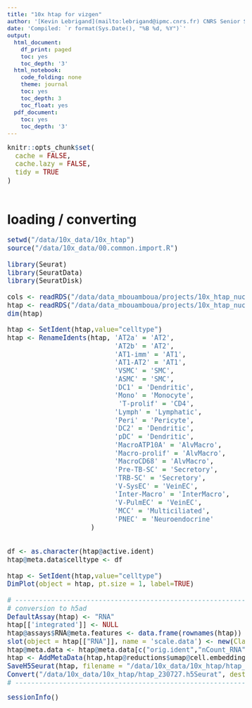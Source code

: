 ```yaml
---
title: "10x htap for vizgen"
author: '[Kevin Lebrigand](mailto:lebrigand@ipmc.cnrs.fr) CNRS Senior Scientist - Computational Biology'
date: 'Compiled: `r format(Sys.Date(), "%B %d, %Y")`'
output:
  html_document:
    df_print: paged
    toc: yes
    toc_depth: '3'
  html_notebook:
    code_folding: none
    theme: journal
    toc: yes
    toc_depth: 3
    toc_float: yes
  pdf_document:
    toc: yes
    toc_depth: '3'
---
```


<style type="text/css">

body, td {
   font-size: 15px;
}
code.r{
  font-size: 15px;
}
pre {
  font-size: 15px
}
</style>

```r
knitr::opts_chunk$set(
  cache = FALSE,
  cache.lazy = FALSE,
  tidy = TRUE
)
 
```

\pagebreak
# loading / converting

```r

setwd("/data/10x_data/10x_htap")
source("/data/10x_data/00.common.import.R")

library(Seurat)
library(SeuratData)
library(SeuratDisk)

cols <- readRDS("/data/data_mbouamboua/projects/10x_htap_nucseq/analysis/col.pal.rds")
htap <- readRDS("/data/data_mbouamboua/projects/10x_htap_nucseq/analysis/htap_v2.rds")
dim(htap)

htap <- SetIdent(htap,value="celltype")
htap <- RenameIdents(htap, 'AT2a' = 'AT2', 
                           'AT2b' = 'AT2', 
                           'AT1-imm' = 'AT1', 
                           'AT1-AT2' = 'AT1',
                           'VSMC' = 'SMC',
                           'ASMC' = 'SMC',
                           'DC1' = 'Dendritic',
                           'Mono' = 'Monocyte',
                            'T-prolif' = 'CD4',
                           'Lymph' = 'Lymphatic',
                           'Peri' = 'Pericyte',
                           'DC2' = 'Dendritic',
                           'pDC' = 'Dendritic',
                           'MacroATP10A' = 'AlvMacro',
                           'Macro-prolif' = 'AlvMacro',
                           'MacroCD68' = 'AlvMacro',
                           'Pre-TB-SC' = 'Secretory',
                           'TRB-SC' = 'Secretory',
                           'V-SysEC' = 'VeinEC',
                           'Inter-Macro' = 'InterMacro',
                           'V-PulmEC' = 'VeinEC',
                           'MCC' = 'Multiciliated',
                           'PNEC' = 'Neuroendocrine'
                     )


df <- as.character(htap@active.ident)
htap@meta.data$celltype <- df

htap <- SetIdent(htap,value="celltype")
DimPlot(object = htap, pt.size = 1, label=TRUE)

# ------------------------------------------------------------------------------------------------
# conversion to h5ad
DefaultAssay(htap) <- "RNA"
htap[['integrated']] <- NULL
htap@assays$RNA@meta.features <- data.frame(rownames(htap))
slot(object = htap[["RNA"]], name = 'scale.data') <- new(Class = 'matrix')
htap@meta.data <- htap@meta.data[c("orig.ident","nCount_RNA","nFeature_RNA","percent.mito","seurat_clusters","sample","group","sex","smoker","lineage","compartment","celltype","population")]
htap <- AddMetaData(htap,htap@reductions$umap@cell.embeddings,col.name=c("UMAP_1","UMAP_2"))
SaveH5Seurat(htap, filename = "/data/10x_data/10x_htap/htap_230727.h5Seurat", overwrite=TRUE)
Convert("/data/10x_data/10x_htap/htap_230727.h5Seurat", dest = "h5ad", overwrite=TRUE)
# ------------------------------------------------------------------------------------------------


```

```r

sessionInfo()
```


